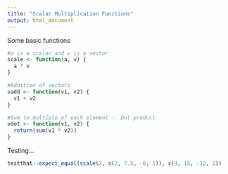 ```yaml
---
title: "Scalar Multiplication Functions"
output: html_document
---
```


Some basic functions
```r
#a is a scalar and v is a vector
scale <- function(a, v) {
  a * v
}

#Addition of vectors
vadd <- function(v1, v2) {
  v1 + v2
}

#Sum to multiple of each element -- Dot product
vdot <- function(v1, v2) {
  return(sum(v1 * v2))
}

```


Testing...
```r
testthat::expect_equal(scale(2, c(2, 7.5, -6, 1)), c(4, 15, -12, 2))
```